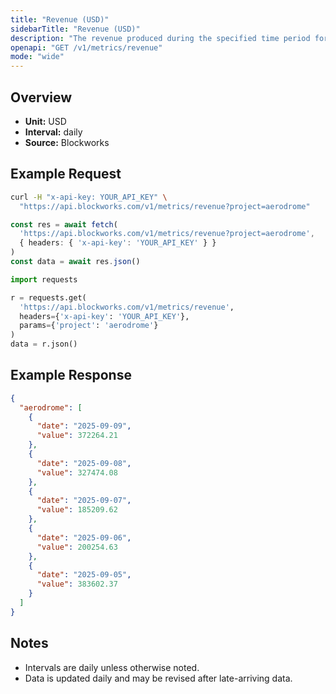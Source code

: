 ```yaml
---
title: "Revenue (USD)"
sidebarTitle: "Revenue (USD)"
description: "The revenue produced during the specified time period for given project."
openapi: "GET /v1/metrics/revenue"
mode: "wide"
---
```


## Overview

- **Unit:** USD
- **Interval:** daily
- **Source:** Blockworks

## Example Request

<CodeGroup>

```bash cURL
curl -H "x-api-key: YOUR_API_KEY" \
  "https://api.blockworks.com/v1/metrics/revenue?project=aerodrome"
```

```typescript TypeScript
const res = await fetch(
  'https://api.blockworks.com/v1/metrics/revenue?project=aerodrome',
  { headers: { 'x-api-key': 'YOUR_API_KEY' } }
)
const data = await res.json()
```

```python Python
import requests

r = requests.get(
  'https://api.blockworks.com/v1/metrics/revenue',
  headers={'x-api-key': 'YOUR_API_KEY'},
  params={'project': 'aerodrome'}
)
data = r.json()
```

</CodeGroup>

## Example Response

```json
{
  "aerodrome": [
    {
      "date": "2025-09-09",
      "value": 372264.21
    },
    {
      "date": "2025-09-08",
      "value": 327474.08
    },
    {
      "date": "2025-09-07",
      "value": 185209.62
    },
    {
      "date": "2025-09-06",
      "value": 200254.63
    },
    {
      "date": "2025-09-05",
      "value": 383602.37
    }
  ]
}
```

## Notes
- Intervals are daily unless otherwise noted.
- Data is updated daily and may be revised after late-arriving data.